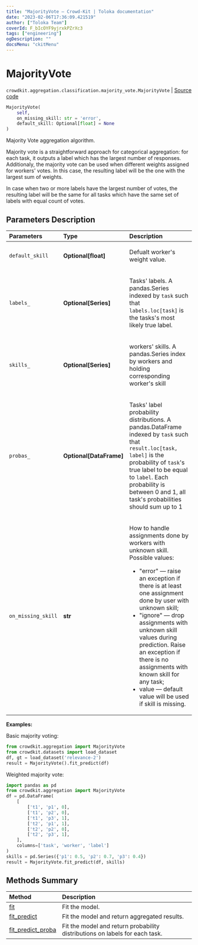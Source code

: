 ```yaml
---
title: "MajorityVote — Crowd-Kit | Toloka documentation"
date: "2023-02-06T17:36:09.421519"
author: ["Toloka Team"]
coverId: F_bIcOYF9yjrxkPZrXc3
tags: ["engineering"]
ogDescription: ""
docsMenu: "ckitMenu"
---
```


# MajorityVote
`crowdkit.aggregation.classification.majority_vote.MajorityVote` | [Source code](https://github.com/Toloka/crowd-kit/blob/v1.2.0/crowdkit/aggregation/classification/majority_vote.py#L12)

```python
MajorityVote(
    self,
    on_missing_skill: str = 'error',
    default_skill: Optional[float] = None
)
```

Majority Vote aggregation algorithm.

Majority vote is a straightforward approach for categorical aggregation: for each task,
it outputs a label which has the largest number of responses. Additionaly, the majority vote
can be used when different weights assigned for workers' votes. In this case, the
resulting label will be the one with the largest sum of weights.

<Note mode="note" title="Note">

 In case when two or more labels have the largest number of votes, the resulting
 label will be the same for all tasks which have the same set of labels with equal count of votes.

 </Note>

## Parameters Description

| Parameters | Type | Description |
| :----------| :----| :-----------|
`default_skill`|**Optional\[float\]**|<p>Defualt worker&#x27;s weight value.</p>
`labels_`|**Optional\[Series\]**|<p>Tasks&#x27; labels. A pandas.Series indexed by `task` such that `labels.loc[task]` is the tasks&#x27;s most likely true label.</p>
`skills_`|**Optional\[Series\]**|<p>workers&#x27; skills. A pandas.Series index by workers and holding corresponding worker&#x27;s skill</p>
`probas_`|**Optional\[DataFrame\]**|<p>Tasks&#x27; label probability distributions. A pandas.DataFrame indexed by `task` such that `result.loc[task, label]` is the probability of `task`&#x27;s true label to be equal to `label`. Each probability is between 0 and 1, all task&#x27;s probabilities should sum up to 1</p>
`on_missing_skill`|**str**|<p>How to handle assignments done by workers with unknown skill. Possible values:</p> <ul> <li>&quot;error&quot; — raise an exception if there is at least one assignment done by user with unknown skill;</li> <li>&quot;ignore&quot; — drop assignments with unknown skill values during prediction. Raise an exception if there is no assignments with known skill for any task;</li> <li>value — default value will be used if skill is missing.</li> </ul>

**Examples:**

Basic majority voting:
```python
from crowdkit.aggregation import MajorityVote
from crowdkit.datasets import load_dataset
df, gt = load_dataset('relevance-2')
result = MajorityVote().fit_predict(df)
```
Weighted majority vote:
```python
import pandas as pd
from crowdkit.aggregation import MajorityVote
df = pd.DataFrame(
    [
        ['t1', 'p1', 0],
        ['t1', 'p2', 0],
        ['t1', 'p3', 1],
        ['t2', 'p1', 1],
        ['t2', 'p2', 0],
        ['t2', 'p3', 1],
    ],
    columns=['task', 'worker', 'label']
)
skills = pd.Series({'p1': 0.5, 'p2': 0.7, 'p3': 0.4})
result = MajorityVote.fit_predict(df, skills)
```
## Methods Summary

| Method | Description |
| :------| :-----------|
[fit](/docs/crowd-kit/reference/crowdkit.aggregation.classification.majority_vote.MajorityVote.fit)| Fit the model.
[fit_predict](/docs/crowd-kit/reference/crowdkit.aggregation.classification.majority_vote.MajorityVote.fit_predict)| Fit the model and return aggregated results.
[fit_predict_proba](/docs/crowd-kit/reference/crowdkit.aggregation.classification.majority_vote.MajorityVote.fit_predict_proba)| Fit the model and return probability distributions on labels for each task.
